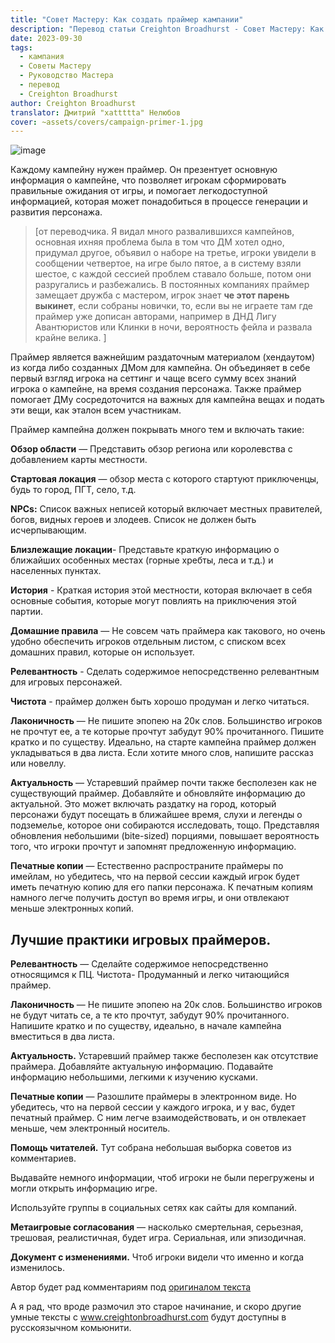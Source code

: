 ```yaml
---
title: "Совет Мастеру: Как создать праймер кампании"
description: "Перевод статьи Creighton Broadhurst - Совет Мастеру: Как создать праймер кампании"
date: 2023-09-30
tags:
  - кампания
  - Советы Мастеру
  - Руководство Мастера
  - перевод
  - Creighton Broadhurst
author: Creighton Broadhurst
translator: Дмитрий "xattttta" Нелюбов
cover: ~assets/covers/campaign-primer-1.jpg
---
```


![image](/images/campaign-primer-1.jpg) 

Каждому кампейну нужен праймер. Он презентует основную информация о кампейне, что позволяет игрокам сформировать правильные ожидания от игры, и помогает легкодоступной информацией, которая может понадобиться в процессе генерации и развития персонажа.

> [от переводчика. Я видал много развалившихся кампейнов, основная ихняя проблема была в том что
ДМ хотел одно, придумал другое, объявил о наборе на третье, игроки увидели в сообщении четвертое, на игре было пятое, а в систему взяли шестое, с каждой сессией проблем ставало больше, потом они разругались и разбежались. В постоянных компаниях праймер замещает дружба с мастером, игрок знает **че этот парень выкинет**, если собраны новички, то, если вы не играете там где праймер уже дописан авторами, например в ДНД Лигу Авантюристов или Клинки в ночи, вероятность фейла и развала крайне велика. ]

Праймер является важнейшим раздаточным материалом (хендаутом) из когда либо созданных ДМом для кампейна. Он объединяет в себе первый взгляд игрока на сеттинг и чаще всего сумму всех знаний игрока о кампейне, на время создания персонажа.
Также праймер помогает ДМу сосредоточится на важных для кампейна вещах и подать эти вещи, как эталон всем участникам.

Праймер кампейна должен покрывать много тем и включать такие:

**Обзор области** — Представить обзор региона или королевства с добавлением карты местности.

**Стартовая локация** — обзор места с которого стартуют приключенцы, будь то город, ПГТ, село, т.д.

**NPCs:** Список важных неписей который включает местных правителей, богов, видных героев и злодеев. Список не должен быть исчерпывающим.

**Близлежащие локации**- Представьте краткую информацию о ближайших особенных местах (горные хребты, леса и т.д.) и населенных пунктах.

**История** - Краткая история этой местности, которая включает в себя основные события, которые могут повлиять на приключения этой партии.

**Домашние правила** — Не совсем чать праймера как такового, но очень удобно обеспечить игроков отдельным листом, с списком всех домашних правил, которые он использует.

**Релевантность** - Сделать содержимое непосредственно релевантным для игровых персонажей.

**Чистота** - праймер должен быть хорошо продуман и легко читаться.

**Лаконичность** — Не пишите эпопею на 20к слов. Большинство игроков не прочтут ее, а те которые прочтут забудут 90% прочитанного. Пишите кратко и по существу. Идеально, на старте кампейна праймер должен укладываться в два листа. Если хотите много слов, напишите рассказ или новеллу.

**Актуальность** — Устаревший праймер почти также бесполезен как не существующий праймер. Добавляйте и обновляйте информацию до актуальной. Это может включать раздатку на город, который персонажи будут посещать в ближайшее время, слухи и легенды о подземелье, которое они собираются исследовать, тощо. Представляя обновления небольшими (bite-sized) порциями, повышает вероятность того, что игроки прочтут и запомнят предложенную информацию.

**Печатные копии** — Естественно распространите праймеры по имейлам, но убедитесь, что на первой сессии каждый игрок будет иметь печатную копию для его папки персонажа. К печатным копиям намного легче получить доступ во время игры, и они отвлекают меньше электронных копий.

## Лучшие практики игровых праймеров.

**Релевантность** — Сделайте содержимое непосредственно относящимся к ПЦ.
Чистота- Продуманный и легко читающийся праймер.

**Лаконичность** — Не пишите эпопею на 20к слов. Большинство игроков не будут читать се, а те кто прочтут, забудут 90% прочитанного. Напишите кратко и по существу, идеально, в начале кампейна вместиться в два листа.

**Актуальность.** Устаревший праймер также бесполезен как отсутствие праймера. Добавляйте актуальную информацию. Подавайте информацию небольшими, легкими к изучению кусками.

**Печатные копии** — Разошлите праймеры в электронном виде. Но убедитесь, что на первой сессии у каждого игрока, и у вас, будет печатный праймер. С ним легче взаимодействовать, и он отвлекает меньше, чем электронный носитель.

**Помощь читателей.** Тут собрана небольшая выборка советов из комментариев.

Выдавайте немного информации, чтоб игроки не были перегружены и могли открыть информацию игре.

Используйте группы в социальных сетях как сайты для компаний.

**Метаигровые согласования** — насколько смертельная, серьезная, трешовая, реалистичная, будет игра. Сериальная, или эпизодичная.

**Документ с изменениями.** Чтоб игроки видели что именно и когда изменилось.

Автор будет рад комментариям под [оригиналом текста](https://www.creightonbroadhurst.com/gm-advice-how-to-design-a-campaign-primer/)

А я рад, что вроде размочил это старое начинание, и скоро другие умные тексты с www.creightonbroadhurst.com будут доступны в русскоязычном комьюнити.